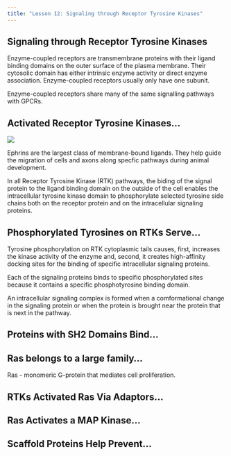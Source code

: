 ```yaml
---
title: "Lesson 12: Signaling through Receptor Tyrosine Kinases"
---
```


## Signaling through Receptor Tyrosine Kinases

Enzyme-coupled receptors are transmembrane proteins with their ligand binding domains on the outer surface of the plasma membrane. Their cytosolic domain has either intrinsic enzyme activity or direct enzyme association. Enzyme-coupled receptors usually only have one subunit.

Enzyme-coupled receptors share many of the same signalling pathways with GPCRs. 

## Activated Receptor Tyrosine Kinases…

![](20230227_175002.jpg)

Ephrins are the largest class of membrane-bound ligands. They help guide the migration of cells and axons along specfic pathways during animal development. 

In all Receptor Tyrosine Kinase (RTK) pathways, the biding of the signal protein to the ligand binding domain on the outside of the cell enables the intracellular tyrosine kinase domain to phosphorylate selected tyrosine side chains both on the receptor protein and on the intracellular signaling proteins. 



## Phosphorylated Tyrosines on RTKs Serve…

Tyrosine phosphorylation on RTK cytoplasmic tails causes, first, increases the kinase activity of the enzyme and, second, it creates high-affinity docking sites for the binding of specific intracellular signaling proteins.

Each of the signaling proteins binds to specific phosphorylated sites because it contains a specific phosphotyrosine binding domain. 

An intracellular signaling complex is formed when a comformational change in the signaling protein or when the protein is brought near the protein that is next in the pathway. 

## Proteins with SH2 Domains Bind…

## Ras belongs to a large family…

Ras - monomeric G-protein that mediates cell proliferation. 

## RTKs Activated Ras Via Adaptors…

## Ras Activates a MAP Kinase…

## Scaffold Proteins Help Prevent…